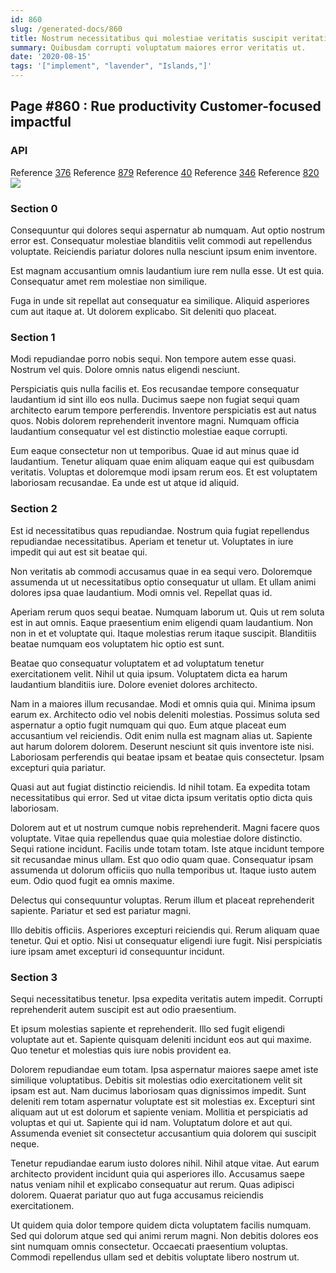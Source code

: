 ```yaml
---
id: 860
slug: /generated-docs/860
title: Nostrum necessitatibus qui molestiae veritatis suscipit veritatis.
summary: Quibusdam corrupti voluptatum maiores error veritatis ut.
date: '2020-08-15'
tags: '["implement", "lavender", "Islands,"]'
---
```


## Page #860 : Rue productivity Customer-focused impactful
### API



Reference [376](/generated-docs/376)
Reference [879](/generated-docs/879)
Reference [40](/generated-docs/40)
Reference [346](/generated-docs/346)
Reference [820](/generated-docs/820)
![](/assets/cats-3.jpg)

### Section 0
Consequuntur qui dolores sequi aspernatur ab numquam. Aut optio nostrum error est. Consequatur molestiae blanditiis velit commodi aut repellendus voluptate. Reiciendis pariatur dolores nulla nesciunt ipsum enim inventore.
 Est magnam accusantium omnis laudantium iure rem nulla esse. Ut est quia. Consequatur amet rem molestiae non similique.
 Fuga in unde sit repellat aut consequatur ea similique. Aliquid asperiores cum aut itaque at. Ut dolorem explicabo. Sit deleniti quo placeat.
### Section 1
Modi repudiandae porro nobis sequi. Non tempore autem esse quasi. Nostrum vel quis. Dolore omnis natus eligendi nesciunt.
 Perspiciatis quis nulla facilis et. Eos recusandae tempore consequatur laudantium id sint illo eos nulla. Ducimus saepe non fugiat sequi quam architecto earum tempore perferendis. Inventore perspiciatis est aut natus quos. Nobis dolorem reprehenderit inventore magni. Numquam officia laudantium consequatur vel est distinctio molestiae eaque corrupti.
 Eum eaque consectetur non ut temporibus. Quae id aut minus quae id laudantium. Tenetur aliquam quae enim aliquam eaque qui est quibusdam veritatis. Voluptas et doloremque modi ipsam rerum eos. Et est voluptatem laboriosam recusandae. Ea unde est ut atque id aliquid.
### Section 2
Est id necessitatibus quas repudiandae. Nostrum quia fugiat repellendus repudiandae necessitatibus. Aperiam et tenetur ut. Voluptates in iure impedit qui aut est sit beatae qui.
 Non veritatis ab commodi accusamus quae in ea sequi vero. Doloremque assumenda ut ut necessitatibus optio consequatur ut ullam. Et ullam animi dolores ipsa quae laudantium. Modi omnis vel. Repellat quas id.
 Aperiam rerum quos sequi beatae. Numquam laborum ut. Quis ut rem soluta est in aut omnis.
Eaque praesentium enim eligendi quam laudantium. Non non in et et voluptate qui. Itaque molestias rerum itaque suscipit. Blanditiis beatae numquam eos voluptatem hic optio est sunt.
 Beatae quo consequatur voluptatem et ad voluptatum tenetur exercitationem velit. Nihil ut quia ipsum. Voluptatem dicta ea harum laudantium blanditiis iure. Dolore eveniet dolores architecto.
 Nam in a maiores illum recusandae. Modi et omnis quia qui. Minima ipsum earum ex. Architecto odio vel nobis deleniti molestias. Possimus soluta sed aspernatur a optio fugit numquam qui quo.
Eum atque placeat eum accusantium vel reiciendis. Odit enim nulla est magnam alias ut. Sapiente aut harum dolorem dolorem. Deserunt nesciunt sit quis inventore iste nisi. Laboriosam perferendis qui beatae ipsam et beatae quis consectetur. Ipsam excepturi quia pariatur.
 Quasi aut aut fugiat distinctio reiciendis. Id nihil totam. Ea expedita totam necessitatibus qui error. Sed ut vitae dicta ipsum veritatis optio dicta quis laboriosam.
 Dolorem aut et ut nostrum cumque nobis reprehenderit. Magni facere quos voluptate. Vitae quia repellendus quae quia molestiae dolore distinctio. Sequi ratione incidunt. Facilis unde totam totam. Iste atque incidunt tempore sit recusandae minus ullam.
Est quo odio quam quae. Consequatur ipsam assumenda ut dolorum officiis quo nulla temporibus ut. Itaque iusto autem eum. Odio quod fugit ea omnis maxime.
 Delectus qui consequuntur voluptas. Rerum illum et placeat reprehenderit sapiente. Pariatur et sed est pariatur magni.
 Illo debitis officiis. Asperiores excepturi reiciendis qui. Rerum aliquam quae tenetur. Qui et optio. Nisi ut consequatur eligendi iure fugit. Nisi perspiciatis iure ipsam amet excepturi id consequuntur incidunt.
### Section 3
Sequi necessitatibus tenetur. Ipsa expedita veritatis autem impedit. Corrupti reprehenderit autem suscipit est aut odio praesentium.
 Et ipsum molestias sapiente et reprehenderit. Illo sed fugit eligendi voluptate aut et. Sapiente quisquam deleniti incidunt eos aut qui maxime. Quo tenetur et molestias quis iure nobis provident ea.
 Dolorem repudiandae eum totam. Ipsa aspernatur maiores saepe amet iste similique voluptatibus. Debitis sit molestias odio exercitationem velit sit ipsam est aut. Nam ducimus laboriosam quas dignissimos impedit.
Sunt deleniti rem totam aspernatur voluptate est sit molestias ex. Excepturi sint aliquam aut ut est dolorum et sapiente veniam. Mollitia et perspiciatis ad voluptas et qui ut. Sapiente qui id nam. Voluptatum dolore et aut qui. Assumenda eveniet sit consectetur accusantium quia dolorem qui suscipit neque.
 Tenetur repudiandae earum iusto dolores nihil. Nihil atque vitae. Aut earum architecto provident incidunt quia qui asperiores illo. Accusamus saepe natus veniam nihil et explicabo consequatur aut rerum. Quas adipisci dolorem. Quaerat pariatur quo aut fuga accusamus reiciendis exercitationem.
 Ut quidem quia dolor tempore quidem dicta voluptatem facilis numquam. Sed qui dolorum atque sed qui animi rerum magni. Non debitis dolores eos sint numquam omnis consectetur. Occaecati praesentium voluptas. Commodi repellendus ullam sed et debitis voluptate libero nostrum ut.
